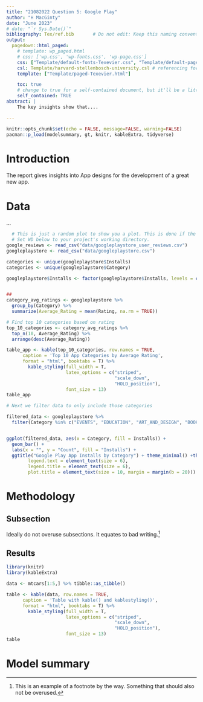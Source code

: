 ```yaml
---
title: "21082022 Question 5: Google Play"
author: "H MacGinty"
date: "June 2023"
# date: "`r Sys.Date()`"
bibliography: Tex/ref.bib       # Do not edit: Keep this naming convention and location.
output:
  pagedown::html_paged:
    # template: wp_paged.html
    # css: ['wp.css', 'wp-fonts.css', 'wp-page.css']
    css: ["Template/default-fonts-Texevier.css", "Template/default-page-Texevier.css", "Template/default-Texevier.css"]
    csl: Template/harvard-stellenbosch-university.csl # referencing format used.
    template: ["Template/paged-Texevier.html"]

    toc: true
    # change to true for a self-contained document, but it'll be a litte slower for Pandoc to render
    self_contained: TRUE
abstract: |
    The key insights show that....

---
```


```r
knitr::opts_chunk$set(echo = FALSE, message=FALSE, warning=FALSE)
pacman::p_load(modelsummary, gt, knitr, kableExtra, tidyverse)
```

\newpage

# Introduction {-}

The report gives insights into App designs for the development of a great new app.

# Data  {-}

...

<!-- The following is a code chunk. It must have its own unique name (after the r), or no name. After the comma follows commands for R which are self-explanatory. By default, the code and messages will not be printed in your pdf, just the output: -->

```r

  # This is just a random plot to show you a plot. This is done if the getwd() does not point to your Template's directory.
  # Set WD below to your project's working directory.
google_reviews <- read_csv("data/googleplaystore_user_reviews.csv")
googleplaystore <- read_csv("data/googleplaystore.csv")

categories <- unique(googleplaystore$Installs)
categories <- unique(googleplaystore$Category)

googleplaystore$Installs <- factor(googleplaystore$Installs, levels = c("1,000,000,000+", "500,000,000+", "100,000,000+", "50,000,000+", "10,000,000+", "5,000,000+", "1,000,000+", "500,000+", "100,000+", "50,000+", "10,000+", "5,000+", "1,000+", "500+", "100+", "50+", "10+", "5+", "1+", "0+", "0"), ordered = TRUE)


##
category_avg_ratings <- googleplaystore %>%
  group_by(Category) %>%
  summarize(Average_Rating = mean(Rating, na.rm = TRUE))

# Find top 10 categories based on rating
top_10_categories <- category_avg_ratings %>%
  top_n(10, Average_Rating) %>%
  arrange(desc(Average_Rating))

table_app <- kable(top_10_categories, row.names = TRUE,
      caption = 'Top 10 App Categories by Average Rating',
      format = "html", booktabs = T) %>%
        kable_styling(full_width = T,
                      latex_options = c("striped",
                                        "scale_down",
                                        "HOLD_position"),
                      font_size = 13)
table_app

# Next we filter data to only include those categories

filtered_data <- googleplaystore %>%
  filter(Category %in% c("EVENTS", "EDUCATION", "ART_AND_DESIGN", "BOOKS_AND_REFERENCE", "PERSONALIZATION", "PARENTING", "BEAUTY", "HEALTH_AND_FITNESS", "GAME", "SOCIAL"))


ggplot(filtered_data, aes(x = Category, fill = Installs)) +
  geom_bar() +
  labs(x = "", y = "Count", fill = "Installs") +
  ggtitle("Google Play App Installs by Category") + theme_minimal() +theme(axis.text.x = element_text(size = 8 , angle = 45, hjust = 1)) + theme(legend.key.size = unit(0.5, "cm"),
        legend.text = element_text(size = 6),
        legend.title = element_text(size = 6),
        plot.title = element_text(size = 10, margin = margin(b = 20)))


```





#  Methodology \label{Meth} {-}

## Subsection {-}
Ideally do not overuse subsections. It equates to bad writing.^[This is an example of a footnote by the way. Something that should also not be overused.]



<!-- $$ -->
<!-- This is a commented out section in the writing part. -->
<!-- Comments are created by highlighting text, amnd pressing CTL+C -->
<!-- \\begin{align} -->
<!-- \\beta = \\alpha^2 -->
<!-- \end{align} -->
<!-- $$ -->

## Results {-}


```r
library(knitr)
library(kableExtra)

data <- mtcars[1:5,] %>% tibble::as_tibble()

table <- kable(data, row.names = TRUE,
      caption = 'Table with kable() and kablestyling()',
      format = "html", booktabs = T) %>%
        kable_styling(full_width = T,
                      latex_options = c("striped",
                                        "scale_down",
                                        "HOLD_position"),
                      font_size = 13)
table
```


\newpage


# Model summary



